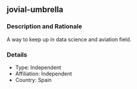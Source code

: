 ## jovial-umbrella

### Description and Rationale
A way to keep up in data science and aviation field.

### Details

* Type: Independent
* Affiliation: Independent
* Country: Spain

